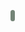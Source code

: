 <span style="background-color:#748477;display:inline-block;text-align:center;line-height:18px;border-radius: 9px 9px 9px 9px;color:#ffffff">'''&nbsp;{{{1}}}{{{2}}}'''&nbsp;</span>